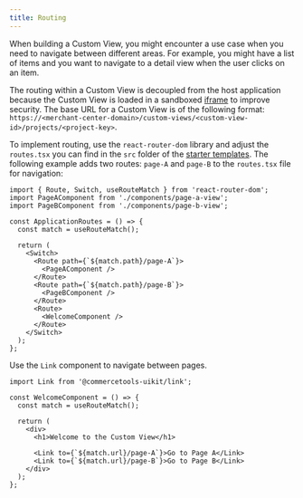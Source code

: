 ```yaml
---
title: Routing
---
```


When building a Custom View, you might encounter a use case when you need to navigate between different areas.
For example, you might have a list of items and you want to navigate to a detail view when the user clicks on an item.

The routing within a Custom View is decoupled from the host application because the Custom View is loaded in a sandboxed [iframe](https://developer.mozilla.org/en-US/docs/Web/HTML/Element/iframe) to improve security.
The base URL for a Custom View is of the following format: `https://<merchant-center-domain>/custom-views/<custom-view-id>/projects/<project-key>`.

To implement routing, use the `react-router-dom` library and adjust the `routes.tsx` you can find in the `src` folder of the [starter templates](https://github.com/commercetools/merchant-center-application-kit/tree/main/custom-views-templates).
The following example adds two routes: `page-A` and `page-B` to the `routes.tsx` file for navigation:

```tsx
import { Route, Switch, useRouteMatch } from 'react-router-dom';
import PageAComponent from './components/page-a-view';
import PageBComponent from './components/page-b-view';

const ApplicationRoutes = () => {
  const match = useRouteMatch();

  return (
    <Switch>
      <Route path={`${match.path}/page-A`}>
        <PageAComponent />
      </Route>
      <Route path={`${match.path}/page-B`}>
        <PageBComponent />
      </Route>
      <Route>
        <WelcomeComponent />
      </Route>
    </Switch>
  );
};
```

Use the `Link` component to navigate between pages.

```tsx
import Link from '@commercetools-uikit/link';

const WelcomeComponent = () => {
  const match = useRouteMatch();

  return (
    <div>
      <h1>Welcome to the Custom View</h1>

      <Link to={`${match.url}/page-A`}>Go to Page A</Link>
      <Link to={`${match.url}/page-B`}>Go to Page B</Link>
    </div>
  );
};
```


